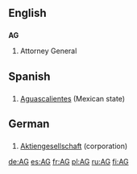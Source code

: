 {{see|ag|Ag}}
==English==
==={{initialism}}===
'''AG'''
#Attorney General

==Spanish==
==={{abbreviation}}===
#[[Aguascalientes]] (Mexican state)

==German==
==={{initialism}}===
#[[Aktiengesellschaft]] (corporation)

[[de:AG]]
[[es:AG]]
[[fr:AG]]
[[pl:AG]]
[[ru:AG]]
[[fi:AG]]